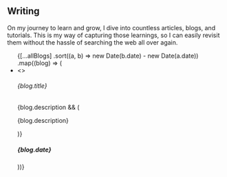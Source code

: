

## Writing

<AnimatedName />

On my journey to learn and grow,
I dive into countless articles, blogs, and tutorials.
This is my way of capturing those learnings,
so I can easily revisit them without the hassle of searching the web all over again.

<ul className="list-disc pl-5 space-y-1 marker:text-gray-700 dark:marker:dark:text-gray-300">
  {[...allBlogs]
    .sort((a, b) => new Date(b.date) - new Date(a.date))
    .map((blog) => (
      <li key={blog.slug}>
        <Link href={`/blog/${blog.slug}`} className="no-underline">
          <>
            <h6 className="pl-1 text-gray-700 dark:text-gray-300 font-medium">
              {blog.title}
            </h6>
            {blog.description && (
              <p className="text-gray-700 dark:text-gray-300 font-light m-0">
                {blog.description}
              </p>
            )}
          </>
        </Link>
        <h5 className="text-zinc-500 dark:text-zinc-400 font-light text-sm">
          {blog.date}
        </h5>
      </li>
    ))}
</ul>
